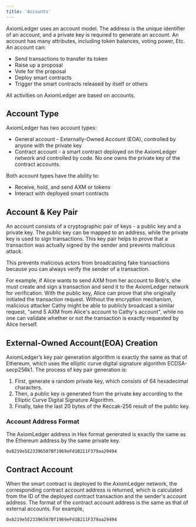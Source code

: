 ```yaml
---
title: 'Accounts'
---
```


AxiomLedger uses an account model. The address is the unique identifier of an account, and a private key is required to generate an account. An account has many attributes, including token balances, voting power, Etc. An account can:

- Send transactions to transfer its token
-  Raise up a proposal
-  Vote for the proposal
-  Deploy smart contracts
-  Trigger the smart contracts released by itself or others

All activities on AxiomLedger are based on accounts.

## Account Type

AxiomLedger has two account types:

- General account - Externally-Owned Account (EOA), controlled by anyone with the private key
- Contract account - a smart contract deployed on the AxiomLedger network and controlled by code. No one owns the private key of the contract accounts.

Both account types have the ability to:

- Receive, hold, and send AXM or tokens
- Interact with deployed smart contracts

## Account & Key Pair

An account consists of a cryptographic pair of keys - a public key and a private key. The public key can be mapped to an address, while the private key is used to sign transactions. This key pair helps to prove that a transaction was actually signed by the sender and prevents malicious attack.

This prevents malicious actors from broadcasting fake transactions because you can always verify the sender of a transaction.

For example, if Alice wants to send AXM from her account to Bob's, she must create and sign a transaction and send it to the AxiomLedger network for verification. With the public key, Alice can prove that she originally initiated the transaction request. Without the encryption mechanism, malicious attacker Cathy might be able to publicly broadcast a similar request, "send 5 AXM from Alice's account to Cathy's account", while no one can validate whether or not the transaction is exactly requested by Alice herself.

## External-Owned Account(EOA) Creation

AxiomLedger’s key pair generation algorithm is exactly the same as that of Ethereum, which uses the elliptic curve digital signature algorithm ECDSA-secp256k1. The process of key pair generation is:

1. First, generate a random private key, which consists of 64 hexadecimal characters.
2. Then, a public key is generated from the private key according to the Elliptic Curve Digital Signature Algorithm.
3. Finally, take the last 20 bytes of the Keccak-256 result of the public key.

### Account Address Format

The AxiomLedger address in Hex format generated is exactly the same as the Ethereum address by the same private key.

``` solidity
0x8219e5E23396587Bf1969eFd1B211F379aa29494
```

## Contract Account

When the smart contract is deployed to the AxiomLedger network, the corresponding contract account address is returned, which is calculated from the ID of the deployed contract transaction and the sender's account address. The format of the contract account address is the same as that of external accounts. For example,

``` solidity
0x8219e5E23396587Bf1969eFd1B211F379aa29494
```
